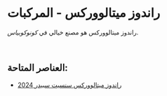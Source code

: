 # راندوز ميتالووركس - المركبات  

راندوز ميتالووركس هو مصنع خيالي في *كونوكوبياس*.  

</br>

## العناصر المتاحة:  

- [راندوز ميتالووركس سنسيت سبيدر 2024](/blockchain/nfts/flying-vehicles/randos-metalworks-vehicles/sunset-speeder-2024)  
